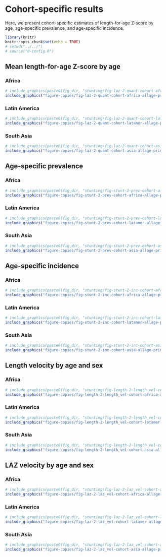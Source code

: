 # Cohort-specific results {#cohort}


\raggedright

Here, we present cohort-specific estimates of length-for-age Z-score by age, age-specific prevalence, and age-specific incidence. 

```r
library(knitr)
knitr::opts_chunk$set(echo = TRUE)
# setwd("../../")
# source("0-config.R")
```

<!-- ##################################################################################### -->
## Mean length-for-age Z-score by age

### Africa
```r
# include_graphics(paste0(fig_dir, "stunting/fig-laz-2-quant-cohort-africa-allage-primary.png"))
include_graphics("figure-copies/fig-laz-2-quant-cohort-africa-allage-primary.png")
```

### Latin America
```r
# include_graphics(paste0(fig_dir, "stunting/fig-laz-2-quant-cohort-latamer-allage-primary.png"))
include_graphics("figure-copies/fig-laz-2-quant-cohort-latamer-allage-primary.png")
```

### South Asia
```r
# include_graphics(paste0(fig_dir, "stunting/fig-laz-2-quant-cohort-asia-allage-primary.png"))
include_graphics("figure-copies/fig-laz-2-quant-cohort-asia-allage-primary.png")
```


<!-- ##################################################################################### -->
## Age-specific prevalence

### Africa
```r
# include_graphics(paste0(fig_dir, "stunting/fig-stunt-2-prev-cohort-africa-allage-primary.png"))
include_graphics("figure-copies/fig-stunt-2-prev-cohort-africa-allage-primary.png")
```

### Latin America
```r
# include_graphics(paste0(fig_dir, "stunting/fig-stunt-2-prev-cohort-latamer-allage-primary.png"))
include_graphics("figure-copies/fig-stunt-2-prev-cohort-latamer-allage-primary.png")
```

### South Asia
```r
# include_graphics(paste0(fig_dir, "stunting/fig-stunt-2-prev-cohort-asia-allage-primary.png"))
include_graphics("figure-copies/fig-stunt-2-prev-cohort-asia-allage-primary.png")
```


<!-- ##################################################################################### -->
## Age-specific incidence

### Africa
```r
# include_graphics(paste0(fig_dir, "stunting/fig-stunt-2-inc-cohort-africa-allage-primary.png"))
include_graphics("figure-copies/fig-stunt-2-inc-cohort-africa-allage-primary.png")
```

### Latin America
```r
# include_graphics(paste0(fig_dir, "stunting/fig-stunt-2-inc-cohort-latamer-allage-primary.png"))
include_graphics("figure-copies/fig-stunt-2-inc-cohort-latamer-allage-primary.png")
```

### South Asia
```r
# include_graphics(paste0(fig_dir, "stunting/fig-stunt-2-inc-cohort-asia-allage-primary.png"))
include_graphics("figure-copies/fig-stunt-2-inc-cohort-asia-allage-primary.png")
```


<!-- ##################################################################################### -->
## Length velocity by age and sex

### Africa
```r
# include_graphics(paste0(fig_dir, "stunting/fig-length-2-length_vel-cohort-africa-allage-primary.png"))
include_graphics("figure-copies/fig-length-2-length_vel-cohort-africa-allage-primary.png")
```

### Latin America
```r
# include_graphics(paste0(fig_dir, "stunting/fig-length-2-length_vel-cohort-latamer-allage-primary.png"))
include_graphics("figure-copies/fig-length-2-length_vel-cohort-latamer-allage-primary.png")
```

### South Asia
```r
# include_graphics(paste0(fig_dir, "stunting/fig-length-2-length_vel-cohort-asia-allage-primary.png"))
include_graphics("figure-copies/fig-length-2-length_vel-cohort-asia-allage-primary.png")
```


<!-- ##################################################################################### -->
## LAZ velocity by age and sex

### Africa
```r
# include_graphics(paste0(fig_dir, "stunting/fig-laz-2-laz_vel-cohort-africa-allage-primary.png"))
include_graphics("figure-copies/fig-laz-2-laz_vel-cohort-africa-allage-primary.png")
```

### Latin America
```r
# include_graphics(paste0(fig_dir, "stunting/fig-laz-2-laz_vel-cohort-latamer-allage-primary.png"))
include_graphics("figure-copies/fig-laz-2-laz_vel-cohort-latamer-allage-primary.png")
```

### South Asia
```r
# include_graphics(paste0(fig_dir, "stunting/fig-laz-2-laz_vel-cohort-asia-allage-primary.png"))
include_graphics("figure-copies/fig-laz-2-laz_vel-cohort-asia-allage-primary.png")
```

